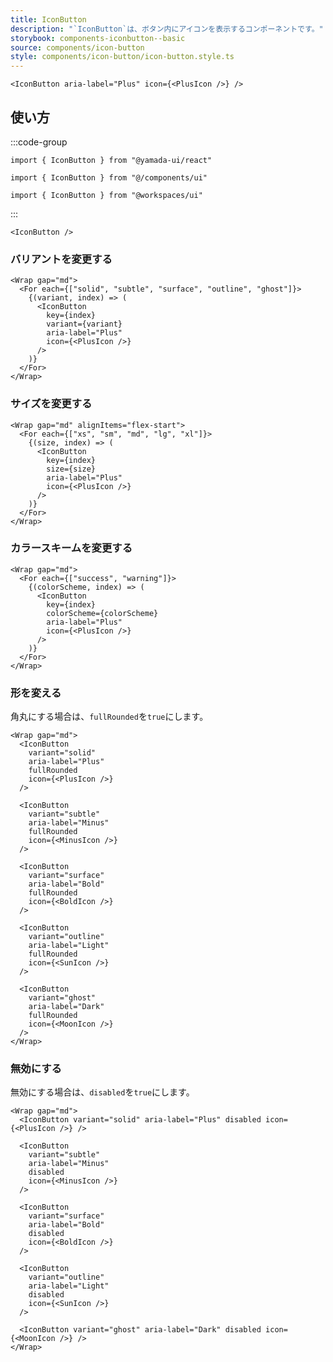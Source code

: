 ```yaml
---
title: IconButton
description: "`IconButton`は、ボタン内にアイコンを表示するコンポーネントです。"
storybook: components-iconbutton--basic
source: components/icon-button
style: components/icon-button/icon-button.style.ts
---
```


```tsx preview
<IconButton aria-label="Plus" icon={<PlusIcon />} />
```

## 使い方

:::code-group

```tsx [package]
import { IconButton } from "@yamada-ui/react"
```

```tsx [alias]
import { IconButton } from "@/components/ui"
```

```tsx [monorepo]
import { IconButton } from "@workspaces/ui"
```

:::

```tsx
<IconButton />
```

### バリアントを変更する

```tsx preview
<Wrap gap="md">
  <For each={["solid", "subtle", "surface", "outline", "ghost"]}>
    {(variant, index) => (
      <IconButton
        key={index}
        variant={variant}
        aria-label="Plus"
        icon={<PlusIcon />}
      />
    )}
  </For>
</Wrap>
```

### サイズを変更する

```tsx preview
<Wrap gap="md" alignItems="flex-start">
  <For each={["xs", "sm", "md", "lg", "xl"]}>
    {(size, index) => (
      <IconButton
        key={index}
        size={size}
        aria-label="Plus"
        icon={<PlusIcon />}
      />
    )}
  </For>
</Wrap>
```

### カラースキームを変更する

```tsx preview
<Wrap gap="md">
  <For each={["success", "warning"]}>
    {(colorScheme, index) => (
      <IconButton
        key={index}
        colorScheme={colorScheme}
        aria-label="Plus"
        icon={<PlusIcon />}
      />
    )}
  </For>
</Wrap>
```

### 形を変える

角丸にする場合は、`fullRounded`を`true`にします。

```tsx preview
<Wrap gap="md">
  <IconButton
    variant="solid"
    aria-label="Plus"
    fullRounded
    icon={<PlusIcon />}
  />

  <IconButton
    variant="subtle"
    aria-label="Minus"
    fullRounded
    icon={<MinusIcon />}
  />

  <IconButton
    variant="surface"
    aria-label="Bold"
    fullRounded
    icon={<BoldIcon />}
  />

  <IconButton
    variant="outline"
    aria-label="Light"
    fullRounded
    icon={<SunIcon />}
  />

  <IconButton
    variant="ghost"
    aria-label="Dark"
    fullRounded
    icon={<MoonIcon />}
  />
</Wrap>
```

### 無効にする

無効にする場合は、`disabled`を`true`にします。

```tsx preview
<Wrap gap="md">
  <IconButton variant="solid" aria-label="Plus" disabled icon={<PlusIcon />} />

  <IconButton
    variant="subtle"
    aria-label="Minus"
    disabled
    icon={<MinusIcon />}
  />

  <IconButton
    variant="surface"
    aria-label="Bold"
    disabled
    icon={<BoldIcon />}
  />

  <IconButton
    variant="outline"
    aria-label="Light"
    disabled
    icon={<SunIcon />}
  />

  <IconButton variant="ghost" aria-label="Dark" disabled icon={<MoonIcon />} />
</Wrap>
```
